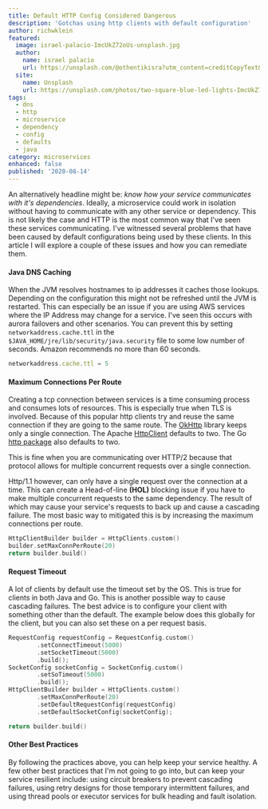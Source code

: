 ```yaml
---
title: Default HTTP Config Considered Dangerous
description: 'Gotchas using http clients with default configuration'
author: richwklein
featured:
  image: israel-palacio-ImcUkZ72oUs-unsplash.jpg
  author:
    name: israel palacio
    url: https://unsplash.com/@othentikisra?utm_content=creditCopyText&utm_medium=referral&utm_source=unsplash
  site:
    name: Unsplash
    url: https://unsplash.com/photos/two-square-blue-led-lights-ImcUkZ72oUs?utm_content=creditCopyText&utm_medium=referral&utm_source=unsplash
tags:
  - dns
  - http
  - microservice
  - dependency
  - config
  - defaults
  - java
category: microservices
enhanced: false
published: '2020-08-14'
---
```


An alternatively headline might be: _know how your service communicates with it's dependencies_. Ideally, a microservice could work in isolation without having to communicate with any other service or dependency. This is not likely the case and HTTP is the most common way that I've seen these services communicating. I've witnessed several problems that have been caused by default configurations being used by these clients. In this article I will explore a couple of these issues and how you can remediate them.

#### Java DNS Caching

When the JVM resolves hostnames to ip addresses it caches those lookups. Depending on the configuration this might not be refreshed until the JVM is restarted. This can especially be an issue if you are using AWS services where the IP Address may
change for a service. I've seen this occurs with aurora failovers and other scenarios. You can prevent this by setting `networkaddress.cache.ttl` in the `$JAVA_HOME/jre/lib/security/java.security` file to some low number of seconds. Amazon recommends no more than 60 seconds.

```jsx
networkaddress.cache.ttl = 5
```

#### Maximum Connections Per Route

Creating a tcp connection between services is a time consuming process and consumes lots of resources. This is especially true when TLS is involved. Because of this popular http clients try and reuse the same connection if they are going to the same route. The [OkHttp](https://square.github.io/okhttp/) library keeps only a single connection. The Apache [HttpClient](https://hc.apache.org/httpcomponents-client-ga/index.html) defaults to two. The Go [http package](https://golang.org/pkg/net/http/) also defaults to two.

This is fine when you are communicating over HTTP/2 because that protocol allows for multiple concurrent requests over a single connection.

Http/1.1 however, can only have a single request over the connection at a time. This can create a Head-of-line **(HOL)** blocking issue if you have to make multiple concurrent requests to the same dependency. The result of which may cause your service's requests to back up and cause a cascading failure. The most basic way to mitigated this is by increasing the maximum connections per route.

```kotlin
HttpClientBuilder builder = HttpClients.custom()
builder.setMaxConnPerRoute(20)
return builder.build()
```

#### Request Timeout

A lot of clients by default use the timeout set by the OS. This is true for clients in both Java and Go. This is another possible way to cause cascading failures. The best advice is to configure your client with something other than the default. The example below does this globally for the client, but you can also set these on a per request basis.

```kotlin
RequestConfig requestConfig = RequestConfig.custom()
        .setConnectTimeout(5000)
        .setSocketTimeout(5000)
        .build();
SocketConfig socketConfig = SocketConfig.custom()
        .setSoTimeout(5000)
        .build();
HttpClientBuilder builder = HttpClients.custom()
        .setMaxConnPerRoute(20)
        .setDefaultRequestConfig(requestConfig)
        .setDefaultSocketConfig(socketConfig);

return builder.build()
```

#### Other Best Practices

By following the practices above, you can help keep your service healthy. A few other best practices that I'm not going to go into, but can keep your service resilient include: using circuit breakers to prevent cascading failures, using retry designs for those temporary intermittent failures, and using thread pools or executor services for bulk heading and fault isolation.
